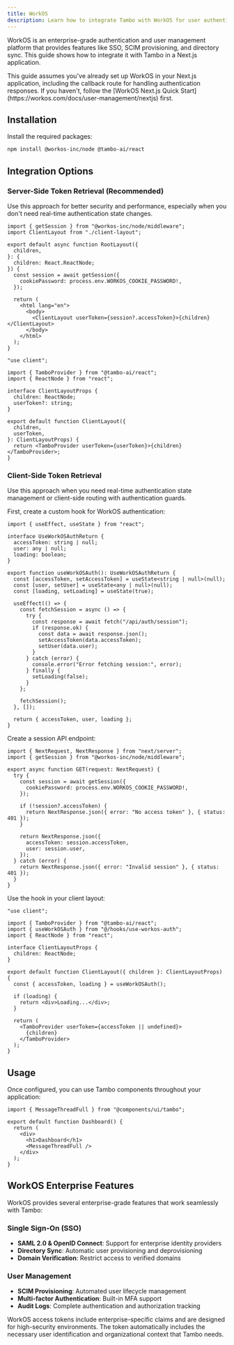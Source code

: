```yaml
---
title: WorkOS
description: Learn how to integrate Tambo with WorkOS for user authentication.
---
```


WorkOS is an enterprise-grade authentication and user management platform that provides features like SSO, SCIM provisioning, and directory sync. This guide shows how to integrate it with Tambo in a Next.js application.

<Callout type="info" title="Prerequisites">
  This guide assumes you've already set up WorkOS in your Next.js application,
  including the callback route for handling authentication responses. If you
  haven't, follow the [WorkOS Next.js Quick
  Start](https://workos.com/docs/user-management/nextjs) first.
</Callout>

## Installation

Install the required packages:

```bash
npm install @workos-inc/node @tambo-ai/react
```

## Integration Options

### Server-Side Token Retrieval (Recommended)

Use this approach for better security and performance, especially when you don't need real-time authentication state changes.

```tsx title="app/layout.tsx"
import { getSession } from "@workos-inc/node/middleware";
import ClientLayout from "./client-layout";

export default async function RootLayout({
  children,
}: {
  children: React.ReactNode;
}) {
  const session = await getSession({
    cookiePassword: process.env.WORKOS_COOKIE_PASSWORD!,
  });

  return (
    <html lang="en">
      <body>
        <ClientLayout userToken={session?.accessToken}>{children}</ClientLayout>
      </body>
    </html>
  );
}
```

```tsx title="app/client-layout.tsx"
"use client";

import { TamboProvider } from "@tambo-ai/react";
import { ReactNode } from "react";

interface ClientLayoutProps {
  children: ReactNode;
  userToken?: string;
}

export default function ClientLayout({
  children,
  userToken,
}: ClientLayoutProps) {
  return <TamboProvider userToken={userToken}>{children}</TamboProvider>;
}
```

### Client-Side Token Retrieval

Use this approach when you need real-time authentication state management or client-side routing with authentication guards.

First, create a custom hook for WorkOS authentication:

```tsx title="hooks/use-workos-auth.ts"
import { useEffect, useState } from "react";

interface UseWorkOSAuthReturn {
  accessToken: string | null;
  user: any | null;
  loading: boolean;
}

export function useWorkOSAuth(): UseWorkOSAuthReturn {
  const [accessToken, setAccessToken] = useState<string | null>(null);
  const [user, setUser] = useState<any | null>(null);
  const [loading, setLoading] = useState(true);

  useEffect(() => {
    const fetchSession = async () => {
      try {
        const response = await fetch("/api/auth/session");
        if (response.ok) {
          const data = await response.json();
          setAccessToken(data.accessToken);
          setUser(data.user);
        }
      } catch (error) {
        console.error("Error fetching session:", error);
      } finally {
        setLoading(false);
      }
    };

    fetchSession();
  }, []);

  return { accessToken, user, loading };
}
```

Create a session API endpoint:

```tsx title="app/api/auth/session/route.ts"
import { NextRequest, NextResponse } from "next/server";
import { getSession } from "@workos-inc/node/middleware";

export async function GET(request: NextRequest) {
  try {
    const session = await getSession({
      cookiePassword: process.env.WORKOS_COOKIE_PASSWORD!,
    });

    if (!session?.accessToken) {
      return NextResponse.json({ error: "No access token" }, { status: 401 });
    }

    return NextResponse.json({
      accessToken: session.accessToken,
      user: session.user,
    });
  } catch (error) {
    return NextResponse.json({ error: "Invalid session" }, { status: 401 });
  }
}
```

Use the hook in your client layout:

```tsx title="app/client-layout.tsx"
"use client";

import { TamboProvider } from "@tambo-ai/react";
import { useWorkOSAuth } from "@/hooks/use-workos-auth";
import { ReactNode } from "react";

interface ClientLayoutProps {
  children: ReactNode;
}

export default function ClientLayout({ children }: ClientLayoutProps) {
  const { accessToken, loading } = useWorkOSAuth();

  if (loading) {
    return <div>Loading...</div>;
  }

  return (
    <TamboProvider userToken={accessToken || undefined}>
      {children}
    </TamboProvider>
  );
}
```

## Usage

Once configured, you can use Tambo components throughout your application:

```tsx title="app/dashboard/page.tsx"
import { MessageThreadFull } from "@components/ui/tambo";

export default function Dashboard() {
  return (
    <div>
      <h1>Dashboard</h1>
      <MessageThreadFull />
    </div>
  );
}
```

## WorkOS Enterprise Features

WorkOS provides several enterprise-grade features that work seamlessly with Tambo:

### Single Sign-On (SSO)

- **SAML 2.0 & OpenID Connect**: Support for enterprise identity providers
- **Directory Sync**: Automatic user provisioning and deprovisioning
- **Domain Verification**: Restrict access to verified domains

### User Management

- **SCIM Provisioning**: Automated user lifecycle management
- **Multi-factor Authentication**: Built-in MFA support
- **Audit Logs**: Complete authentication and authorization tracking

<Callout type="info" title="Enterprise Token Security">
  WorkOS access tokens include enterprise-specific claims and are designed for
  high-security environments. The token automatically includes the necessary
  user identification and organizational context that Tambo needs.
</Callout>
